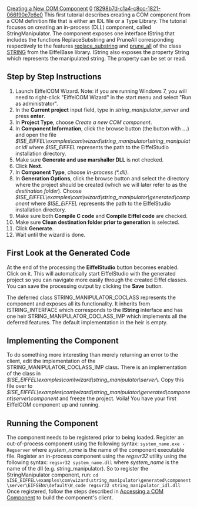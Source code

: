 [[Property:title|Creating a New COM Component]]
[[Property:weight|0]]
[[Property:uuid|f8298b7d-c1a4-c8cc-1821-066f90e7e6e0]]
This first tutorial describes creating a COM component from a COM definition file that is either an IDL file or a Type Library. The tutorial focuses on creating an in-process (DLL) component, called <eiffel>StringManipulator</eiffel>. The component exposes one interface <eiffel>IString</eiffel> that includes the functions <eiffel>ReplaceSubstring</eiffel> and <eiffel>PruneAll</eiffel> corresponding respectively to the features [[ref:libraries/base/reference/string_8_chart|<eiffel>replace_substring</eiffel>]] and [[ref:libraries/base/reference/string_8_chart|<eiffel>prune_all</eiffel>]] of the class [[ref:libraries/base/reference/string_8_chart|<eiffel>STRING</eiffel>]] from the EiffelBase library. <eiffel>IString</eiffel> also exposes the property <eiffel>String</eiffel> which represents the manipulated string. The property can be set or read.

==Step by Step Instructions==
#  Launch EiffelCOM Wizard.  Note: if you are running Windows 7, you will need to right-click "EiffelCOM Wizard" in the start menu and select "Run as administrator".
#  In the '''Current project''' input field, type in ''string_manipulator_server'' and press '''enter'''. 
#  In '''Project Type''', choose ''Create a new COM component''. 
#  In '''Component Information''', click the browse button (the button with '''...''') and open the file ''$ISE_EIFFEL\examples\com\wizard\string_manipulator\string_manipulator.idl'' where ''$ISE_EIFFEL'' represents the path to the EiffelStudio installation directory. 
#  Make sure '''Generate and use marshaller DLL''' is not checked. 
#  Click '''Next'''. 
#  In '''Component Type''', choose ''In-process (*.dll)''. 
#  In '''Generation Options''', click the browse button and select the directory where the project should be created (which we will later refer to as the ''destination folder''). Choose ''$ISE_EIFFEL\examples\com\wizard\string_manipulator\generated\component'' where ''$ISE_EIFFEL'' represents the path to the EiffelStudio installation directory. 
#  Make sure both '''Compile C code''' and '''Compile Eiffel code''' are checked. 
#  Make sure '''Clean destination folder prior to generation''' is selected. 
#  Click '''Generate'''. 
#  Wait until the wizard is done. 

{{note|Because Eiffel as a language has evolved somewhat since the '''EiffelCOM Wizard''' was last released, you will need to go into the project file under the "Server" subdirectory (string_manipulator_idl.ecf, preferrably from within EiffelStudio) and change the following settings for this example to compile:  Select "Target" in the navigator pane, then change the "Void safety" setting to "No", and "Syntax" to "Transitional syntax".  Click '''OK''' in the Project Settings dialog box.  Now you can finish the compile from within EiffelStudio.  Note that there will be a few warnings about obsolete calls.  These can be ignored for now.}}


==First Look at the Generated Code==

At the end of the processing the '''EiffelStudio''' button becomes enabled. Click on it. This will automatically start EiffelStudio with the generated project so you can navigate more easily through the created Eiffel classes. You can save the processing output by clicking the '''Save''' button. 

The deferred class <eiffel>STRING_MANIPULATOR_COCLASS</eiffel> represents the component and exposes all its functionality. It inherits from <eiffel>ISTRING_INTERFACE</eiffel> which corresponds to the '''IString''' interface and has one heir <eiffel>STRING_MANIPULATOR_COCLASS_IMP</eiffel> which implements all the deferred features. The default implementation in the heir is empty. 

==Implementing the Component==
To do something more interesting than merely returning an error to the client, edit the implementation of the <eiffel>STRING_MANIPULATOR_COCLASS_IMP</eiffel> class. There is an implementation of the class in ''$ISE_EIFFEL\examples\com\wizard\string_manipulator\server''\. Copy this file over to ''$ISE_EIFFEL\examples\com\wizard\string_manipulator\generated\component\server\component'' and freeze the project.  Voila!  You have your first EiffelCOM component up and running.

==Running the Component==
The component needs to be registered prior to being loaded. Register an out-of-process component using the following syntax: 
<code>
system_name.exe -Regserver</code>
where ''system_name'' is the name of the component executable file. Register an in-process component using the ''regsvr32'' utility using the following syntax: 
<code>
regsvr32 system_name.dll</code>
where ''system_name'' is the name of the dll (e.g. string_manipulator). So to register the <eiffel> StringManipulator</eiffel> component, run: 
<code>
cd $ISE_EIFFEL\examples\com\wizard\string_manipulator\generated\component\server\EIFGENs\default\W_code	
regsvr32 string_manipulator_idl.dll</code>
Once registered, follow the steps described in [[Accessing a COM Component|Accessing a COM Component]]  to build the component's client.


{{seealso|<br/>
[[Creating a new component from an Eiffel project|Creating a new component from an Eiffel Project]]  <br/>
[[Accessing a COM Component|Accessing a COM Component.]]  }}




